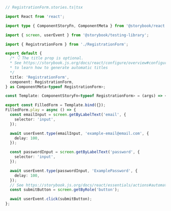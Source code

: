 ```ts
// RegistrationForm.stories.ts|tsx

import React from 'react';

import type { ComponentStoryFn, ComponentMeta } from '@storybook/react';

import { screen, userEvent } from '@storybook/testing-library';

import { RegistrationForm } from './RegistrationForm';

export default {
  /* 👇 The title prop is optional.
  * See https://storybook.js.org/docs/react/configure/overview#configure-story-loading
  * to learn how to generate automatic titles
  */
  title: 'RegistrationForm',
  component: RegistrationForm,
} as ComponentMeta<typeof RegistrationForm>;

const Template: ComponentStoryFn<typeof RegistrationForm> = (args) => <RegistrationForm {...args} />;

export const FilledForm = Template.bind({});
FilledForm.play = async () => {
  const emailInput = screen.getByLabelText('email', {
    selector: 'input',
  });

  await userEvent.type(emailInput, 'example-email@email.com', {
    delay: 100,
  });

  const passwordInput = screen.getByLabelText('password', {
    selector: 'input',
  });

  await userEvent.type(passwordInput, 'ExamplePassword', {
    delay: 100,
  });
  // See https://storybook.js.org/docs/react/essentials/actions#automatically-matching-args to learn how to setup logging in the Actions panel
  const submitButton = screen.getByRole('button');

  await userEvent.click(submitButton);
};
```